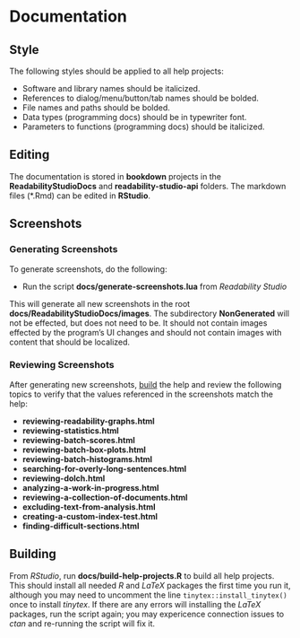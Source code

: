 # Documentation

## Style

The following styles should be applied to all help projects:

- Software and library names should be italicized.
- References to dialog/menu/button/tab names should be bolded.
- File names and paths should be bolded.
- Data types (programming docs) should be in typewriter font.
- Parameters to functions (programming docs) should be italicized.

## Editing

The documentation is stored in **bookdown** projects in the **ReadabilityStudioDocs** and **readability-studio-api** folders. The markdown files (\*.Rmd) can be edited in **RStudio**.

## Screenshots {#creating-screenshots}

### Generating Screenshots {-}

To generate screenshots, do the following:

- Run the script **docs/generate-screenshots.lua** from *Readability Studio*

This will generate all new screenshots in the root **docs/ReadabilityStudioDocs/images**. The subdirectory **NonGenerated** will not be effected, but does not need to be.
It should not contain images effected by the program's UI changes and should not contain images with content that should be localized.

### Reviewing Screenshots {-}

After generating new screenshots, [build](#building-help) the help and review the following topics to verify that the values referenced in the screenshots match the help:

- **reviewing-readability-graphs.html**
- **reviewing-statistics.html**
- **reviewing-batch-scores.html**
- **reviewing-batch-box-plots.html**
- **reviewing-batch-histograms.html**
- **searching-for-overly-long-sentences.html**
- **reviewing-dolch.html**
- **analyzing-a-work-in-progress.html**
- **reviewing-a-collection-of-documents.html**
- **excluding-text-from-analysis.html**
- **creating-a-custom-index-test.html**
- **finding-difficult-sections.html**

## Building {#building-help}

From *RStudio*, run **docs/build-help-projects.R** to build all help projects. This should install all needed *R* and *LaTeX* packages the first time you run it,
although you may need to uncomment the line `tinytex::install_tinytex()` once to install *tinytex*. If there are any errors will installing the *LaTeX* packages,
run the script again; you may expericence connection issues to *ctan* and re-running the script will fix it.
